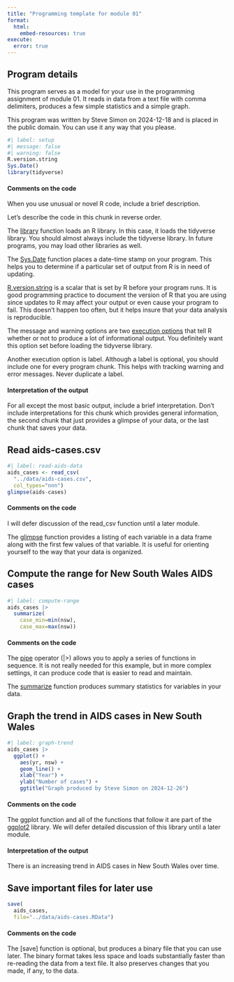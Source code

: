 ```yaml
---
title: "Programming template for module 01"
format: 
  html:
    embed-resources: true
execute: 
  error: true
---
```


## Program details

This program serves as a model for your use in the programming assignment of 
module 01. It reads in data from a text file with comma delimiters, produces a 
few simple statistics and a simple graph.

This program was written by Steve Simon on 2024-12-18 and is placed in the public domain. You can use it any way that you please.

```r
#| label: setup
#| message: false
#| warning: false
R.version.string
Sys.Date()
library(tidyverse)
```

#### Comments on the code

When you use unusual or novel R code, include a brief description.

Let's describe the code in this chunk in reverse order.

The [library][ref01] function loads an R library. In this case, it loads the 
tidyverse library. You should almost always include the tidyverse library. In
future programs, you may load other libraries as well.

The [Sys.Date][ref02] function places a date-time stamp on your program. This 
helps you to determine if a particular set of output from R is in need of 
updating.

[R.version.string][ref03] is a scalar that is set by R before your program runs.
It is good programming practice to document the version of R that you are using
since updates to R may affect your output or even cause your program to fail. 
This doesn't happen too often, but it helps insure that your data analysis is
reproducible.

The message and warning options are two [execution options][ref04] that tell R
whether or not to produce a lot of informational output. You definitely want 
this option set before loading the tidyverse library.

Another execution option is label. Although a label is optional, you should 
include one for every program chunk. This helps with tracking warning and error
messages. Never duplicate a label.

[ref01]: https://stat.ethz.ch/R-manual/R-devel/library/base/html/library.html
[ref02]: https://stat.ethz.ch/R-manual/R-devel/library/base/html/Sys.time.html
[ref03]: https://stat.ethz.ch/R-manual/R-devel/library/base/html/Version.html
[ref04]: https://quarto.org/docs/computations/execution-options.html

#### Interpretation of the output

For all except the most basic output, include a brief interpretation. Don't
include interpretations for this chunk which provides general information, the
second chunk that just provides a glimpse of your data, or the last chunk that
saves your data.

## Read aids-cases.csv

```r
#| label: read-aids-data
aids_cases <- read_csv(
  "../data/aids-cases.csv",
  col_types="nnn")
glimpse(aids-cases)
```

#### Comments on the code

I will defer discussion of the read_csv function until a later module.

The [glimpse][ref05] function provides a listing of each variable in a data frame
along with the first few values of that variable. It is useful for orienting 
yourself to the way that your data is organized.

[ref05]: https://dplyr.tidyverse.org/reference/glimpse.html

## Compute the range for New South Wales AIDS cases

```r
#| label: compute-range
aids_cases |>
  summarize(
    case_min=min(nsw),
    case_max=max(nsw))
```

#### Comments on the code

The [pipe][ref06] operator (|>) allows you to apply a series of functions in
sequence. It is not really needed for this example, but in more complex 
settings, it can produce code that is easier to read and maintain.

The [summarize][ref07] function produces summary statistics for variables in your data.

[ref06]: https://stat.ethz.ch/R-manual/R-devel/library/base/html/pipeOp.html
[ref07]: https://dplyr.tidyverse.org/reference/summarise.html

## Graph the trend in AIDS cases in New South Wales

```r
#| label: graph-trend
aids_cases |>
  ggplot() +
    aes(yr, nsw) +
    geom_line() +
    xlab("Year") +
    ylab("Number of cases") +
    ggtitle("Graph produced by Steve Simon on 2024-12-26")
```

#### Comments on the code

The ggplot function and all of the functions that follow it are part of the 
[ggplot2][ref08] library. We will defer detailed discussion of this library 
until a later module.

[ref08]: https://ggplot2.tidyverse.org/

#### Interpretation of the output

There is an increasing trend in AIDS cases in New South Wales over time.

## Save important files for later use

```r
save(
  aids_cases,
  file="../data/aids-cases.RData")
```

#### Comments on the code

The [save] function is optional, but produces a binary file that you can use
later. The binary format takes less space and loads substantially faster than
re-reading the data from a text file. It also preserves changes that you made,
if any, to the data. 

[ref09]: https://stat.ethz.ch/R-manual/R-devel/library/base/html/save.html
